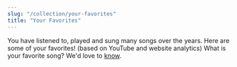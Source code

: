 ```yaml
---
slug: "/collection/your-favorites"
title: "Your Favorites"
---
```


<Prose>
    You have listened to, played and sung many songs over the years. Here are some of your favorites! (based on YouTube and website analytics)
</Prose>

<SongCollection>
    <Song songSlug="let-your-heart-burn" />
    <Song songSlug="if-thou-lovest-me" />
    <Song songSlug="kindle-the-fire-of-love" />
    <Song songSlug="kuna-mtu" />
    <Song songSlug="ye-are-even-as-the-fire" />
    <Song songSlug="o-god-guide-me" />
    <Song songSlug="dame-un-corazon" />
    <Song songSlug="god-is-sufficient-unto-me" />
    <Song songSlug="blessed" />
</SongCollection>

<Prose>
    What is your favorite song? We'd love to <a href="/contact"> know</a>.
</Prose>